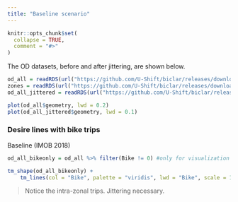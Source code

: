 ```yaml
---
title: "Baseline scenario"
---
```


```r
knitr::opts_chunk$set(
  collapse = TRUE,
  comment = "#>"
)
```


The OD datasets, before and after jittering, are shown below.

```r
od_all = readRDS(url("https://github.com/U-Shift/biclar/releases/download/0.0.1/TRIPSmode_freguesias.Rds"))
zones = readRDS(url("https://github.com/U-Shift/biclar/releases/download/0.0.1/FREGUESIASgeo.Rds"))
od_all_jittered = readRDS(url("https://github.com/U-Shift/biclar/releases/download/0.0.1/od_all_jittered_50.Rds"))
```

```r
plot(od_all$geometry, lwd = 0.2)
plot(od_all_jittered$geometry, lwd = 0.1)
```

### Desire lines with bike trips

Baseline (IMOB 2018)

```r
od_all_bikeonly = od_all %>% filter(Bike != 0) #only for visualization

tm_shape(od_all_bikeonly) +
    tm_lines(col = "Bike", palette = "viridis", lwd = "Bike", scale = 15)
```

> Notice the intra-zonal trips. Jittering necessary.
